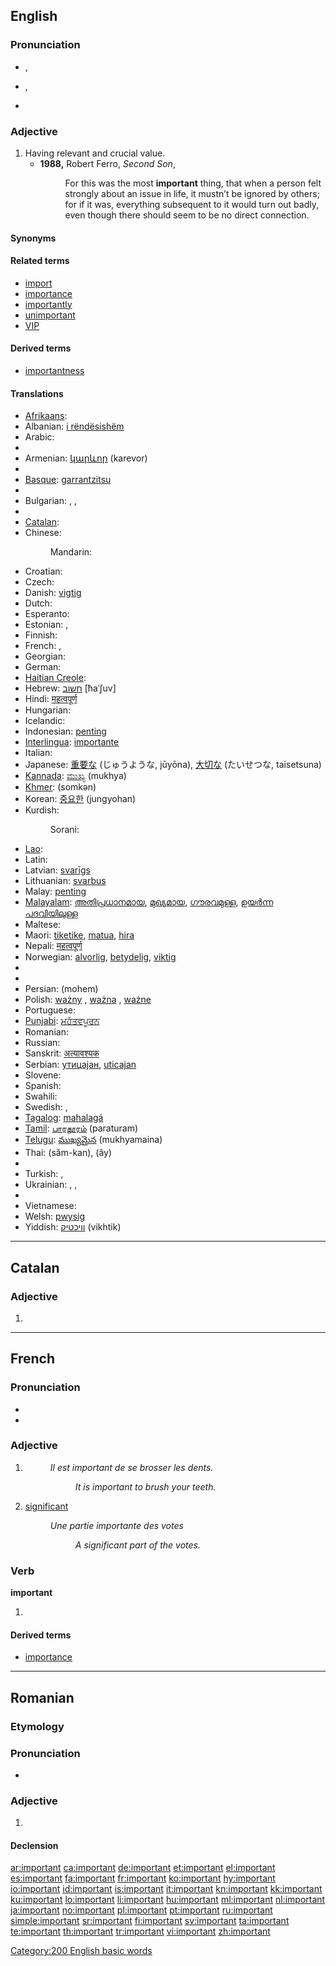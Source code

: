 ==English==

{{rank|glad|hair|ran|572|important|mine|wild|front}}

===Pronunciation===
* {{a|UK}} {{IPA|/ɪmˈpɔː.tənt/|/ɪmˈpɔː.tn̩t/}}, {{SAMPA|/Im"pO:t@nt/|2=/Im"pO:tn=t/}}
* {{a|US}} {{IPA|/ɪmˈpɔɹtənt/|/ɪmˈpɔɹtn̩t/}}, {{SAMPA|/Im"pOrt@nt/|2=/Im"pOrtn=t/}}
* {{audio|en-us-important.ogg|Audio (US)}}

===Adjective===
{{en-adj}}

# Having relevant and crucial value.
#* '''1988,''' Robert Ferro, ''Second Son'',
#*: For this was the most '''important''' thing, that when a person felt strongly about an issue in life, it mustn’t be ignored by others; for if it was, everything subsequent to it would turn out badly, even though there should seem to be no direct connection.

====Synonyms====
{{ws_refer|important|noteworthy}}

====Related terms====
* [[import]]
* [[importance]]
* [[importantly]]
* [[unimportant]]
* [[VIP]]

====Derived terms====
* [[importantness]]

====Translations====
{{trans-top|having relevant and crucial value}}
* [[Afrikaans]]: {{t+|af|belangrik|xs=Afrikaans}}
* Albanian: [[i rëndësishëm]]
* Arabic: {{Arab|[[مهم]]}} {{IPAchar|(muhím)}}
* {{trreq|Aramaic}}
* Armenian: [[կարևոր]] (karevor)
* {{trreq|Balinese}}
* [[Basque]]: [[garrantzitsu]]
* {{trreq|Bengali}}
* Bulgarian: {{t+|bg|важен|m|tr=važen}}, {{t+|bg|важна|f|tr=važna}}, {{t+|bg|важно|n|tr=važno}}
* {{trreq|Burmese}}
* [[Catalan]]: {{t+|ca|important}}
* Chinese:
*: Mandarin: {{t-|cmn|重要|tr=zhòngyào|sc=Hani}}
* Croatian: {{t-|hr|važno}}
* Czech: {{t+|cs|důležitý|m}}
* Danish: [[vigtig]]
* Dutch: {{t+|nl|belangrijk}}
* Esperanto: {{t-|eo|grava|xs=Esperanto}}
* Estonian: {{t-|et|tähtis}}, {{t-|et|oluline}}
* Finnish: {{t+|fi|tärkeä}}
* French: {{t+|fr|important|m}}, {{t+|fr|importante|f}}
* Georgian: {{t-|ka|მნიშვნელოვანი|tr=mnišvnelovani|sc=Geor|xs=Georgian}}
* German: {{t+|de|wichtig}}
* [[Haitian Creole]]: {{tø|ht|enpòtan}}
* Hebrew: [[חשוב]] [ħaˈʃuv]
* Hindi: [[महत्वपूर्ण]]
* Hungarian: {{t+|hu|fontos}}
* Icelandic: {{t+|is|mikilvægur|m}}
* Indonesian: [[penting]]
* [[Interlingua]]: [[importante]]
* Italian: {{t+|it|importante}}
* Japanese: [[重要]]な (じゅうような, jūyōna), [[大切]]な (たいせつな, taisetsuna)
* [[Kannada]]: [[ಮುಖ್ಯ]] (mukhya)
* [[Khmer]]: {{Khmr|[[សំខាន់]]}} (somkən)
* Korean: [[중요한]] (jungyohan)
* Kurdish:
*: Sorani: {{t|ku|گرنگ|tr=gring|sc=ku-Arab}}
{{trans-mid}}
* [[Lao]]: {{t-|lo|ສຳຄັນ|tr=sam-khan|sc=Laoo|xs=Lao}}
* Latin: {{t+|la|gravis}}
* Latvian: [[svarīgs]]
* Lithuanian: [[svarbus]]
* Malay: [[penting]]
* [[Malayalam]]: [[അതിപ്രധാനമായ]], [[മുഖ്യമായ]], [[ഗൗരവമുള്ള]], [[ഉയര്‍ന്ന പദവിയിലുള്ള]]
* Maltese: {{t-|mt|importanti|xs=Maltese}}
* Maori: [[tiketike]], [[matua]], [[hira]]
* Nepali: [[महत्वपूर्ण]]
* Norwegian: [[alvorlig]], [[betydelig]], [[viktig]]
* {{trreq|Old English}}
* {{trreq|Oriya}}
* Persian: {{fa-Arab|[[مهم|مُهِمّ]]}} (mohem)
* Polish: [[ważny]] {{m}}, [[ważna]] {{f}} , [[ważne]] {{n}}
* Portuguese: {{t+|pt|importante}}
* [[Punjabi]]: [[ਮਹੱਤਵਪੂਰਨ]]
* Romanian: {{t-|ro|important}}
* Russian: {{t+|ru|важный|tr=vážnyj}}
* Sanskrit: [[अत्यावश्यक]]
* Serbian: [[утицајан#Serbian|утицајан]], [[uticajan#Serbian|uticajan]]
* Slovene: {{t-|sl|pomemben}}
* Spanish: {{t+|es|importante}}
* Swahili: {{t+|sw|maarufu|xs=Swahili}}
* Swedish: {{t+|sv|viktig}}, {{t+|sv|betydelsefull}}
* [[Tagalog]]: [[mahalagá]]
* [[Tamil]]: [[பாரதூரம்]] (paraturam)
* [[Telugu]]: [[ముఖ్యమైన]] (mukhyamaina)
* Thai: {{t+|th|สำคัญ}} (săm-kan), {{Thai|[[เอ้]]}} (ây)
* {{trreq|Tibetan}}
* Turkish: {{t+|tr|önemli}}, {{t+|tr|mühim}}
* Ukrainian: {{t-|uk|важливий|tr=važlývyj|xs=Ukrainian}}, {{t-|uk|значний|tr=značnýj|xs=Ukrainian}}, {{t-|uk|важний|tr=važnýj|xs=Ukrainian}}
* {{trreq|Urdu}}
* Vietnamese: {{t+|vi|quan trọng|xs=Vietnamese}}
* Welsh: [[pwysig]]
* Yiddish: [[וויכטיק]] (vikhtik)
{{trans-bottom}}

[[Category:200 English basic words]]

----

==Catalan==

===Adjective===
{{ca-adj-mf}}

# {{l|en|important}}

----

==French==

===Pronunciation===
* {{audio|Fr-important.ogg|audio}}
* {{IPA|/ɛ̃.pɔʁ.tɑ̃/|lang=fr}}

===Adjective===
{{fr-adj}}

# {{l|en|important}}
#: ''Il est important de se brosser les dents.''
#:: ''It is important to brush your teeth.''
# [[significant]]
#: ''Une partie importante des votes''
#:: ''A significant part of the votes.''

===Verb===
'''important'''

# {{present participle of|[[importer#French|importer]]|lang=fr}}

====Derived terms====
* [[importance]]

----

==Romanian==

===Etymology===
{{etyl|fr|ro}} {{term|important|lang=fr}}

===Pronunciation===
* {{IPA|[im.por'tant]|lang=ro}}

===Adjective===
{{ro-adj|4}}

# {{l|en|important}}

====Declension====
{{ro-adj-4|mpl=importanţi}}

[[ar:important]]
[[ca:important]]
[[de:important]]
[[et:important]]
[[el:important]]
[[es:important]]
[[fa:important]]
[[fr:important]]
[[ko:important]]
[[hy:important]]
[[io:important]]
[[id:important]]
[[is:important]]
[[it:important]]
[[kn:important]]
[[kk:important]]
[[ku:important]]
[[lo:important]]
[[li:important]]
[[hu:important]]
[[ml:important]]
[[nl:important]]
[[ja:important]]
[[no:important]]
[[pl:important]]
[[pt:important]]
[[ru:important]]
[[simple:important]]
[[sr:important]]
[[fi:important]]
[[sv:important]]
[[ta:important]]
[[te:important]]
[[th:important]]
[[tr:important]]
[[vi:important]]
[[zh:important]]